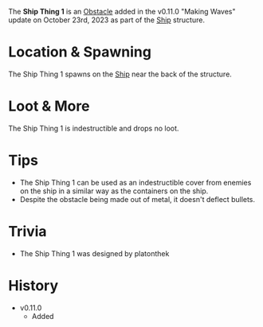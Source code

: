 The **Ship Thing 1** is an [Obstacle](/obstacles) added in the v0.11.0 "Making Waves" update on October 23rd, 2023 as part of the [Ship](/buildings/ship) structure.

# Location & Spawning
The Ship Thing 1 spawns on the [Ship](/buildings/ship) near the back of the structure.

# Loot & More
The Ship Thing 1 is indestructible and drops no loot.

# Tips
- The Ship Thing 1 can be used as an indestructible cover from enemies on the ship in a similar way as the containers on the ship.
- Despite the obstacle being made out of metal, it doesn't deflect bullets.

# Trivia
- The Ship Thing 1 was designed by platonthek

# History
- v0.11.0
    - Added
